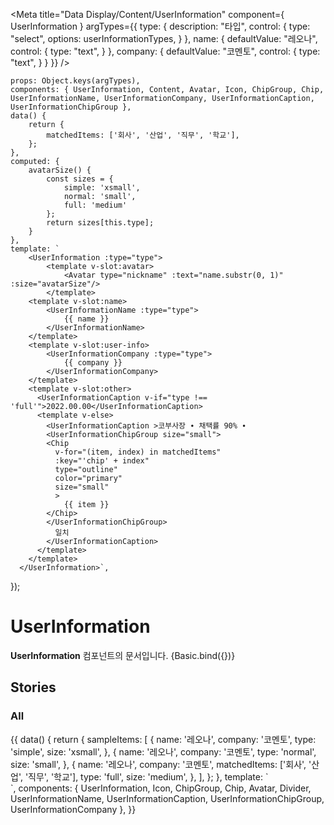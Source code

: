 
<Meta
    title="Data Display/Content/UserInformation"
    component={ UserInformation }
    argTypes={{
        type: {
            description: "타입",
            control: {
                type: "select",
                options: userInformationTypes,
            }
        },
        name: {
            defaultValue: "레오나",
            control: {
                type: "text",
            }
        },
        company: {
            defaultValue: "코멘토",
            control: {
                type: "text",
            }
        }
    }}
/>

    props: Object.keys(argTypes),
    components: { UserInformation, Content, Avatar, Icon, ChipGroup, Chip, UserInformationName, UserInformationCompany, UserInformationCaption, UserInformationChipGroup },
    data() {
        return {
            matchedItems: ['회사', '산업', '직무', '학교'],
        };
    },
    computed: {
        avatarSize() {
            const sizes = {
                simple: 'xsmall',
                normal: 'small',
                full: 'medium'
            };
            return sizes[this.type];
        }
    },
    template: `
        <UserInformation :type="type">
            <template v-slot:avatar>
                <Avatar type="nickname" :text="name.substr(0, 1)" :size="avatarSize"/>
            </template>
        <template v-slot:name>
            <UserInformationName :type="type">
                {{ name }}
            </UserInformationName>
        </template>
        <template v-slot:user-info>
            <UserInformationCompany :type="type">
                {{ company }}
            </UserInformationCompany>
        </template>
        <template v-slot:other>
          <UserInformationCaption v-if="type !== 'full'">2022.00.00</UserInformationCaption>
          <template v-else>
            <UserInformationCaption >코부사장 ∙ 채택률 90% ∙
            <UserInformationChipGroup size="small">
            <Chip
              v-for="(item, index) in matchedItems"
              :key="'chip' + index"
              type="outline"
              color="primary"
              size="small"
              >
                {{ item }}
            </Chip>
            </UserInformationChipGroup>
              일치
            </UserInformationCaption>
          </template>
        </template>
      </UserInformation>`,
});

# UserInformation

**UserInformation** 컴포넌트의 문서입니다.
<Story name="Basic" height="100px">
    {Basic.bind({})}
</Story>

<ArgsTable story="Basic" />


## Stories
### All
<Canvas>
    <Story name="All" height="100px">
        {{
            data() {
                return {
                    sampleItems: [
                        {
                            name: '레오나',
                            company: '코멘토',
                            type: 'simple',
                            size: 'xsmall',
                        },
                        {
                            name: '레오나',
                            company: '코멘토',
                            type: 'normal',
                            size: 'small',
                        },
                        {
                            name: '레오나',
                            company: '코멘토',
                            matchedItems: ['회사', '산업', '직무', '학교'],
                            type: 'full',
                            size: 'medium',
                        },
                    ],
                };
            },
            template: `
              <div>
              <template v-for="({ name, company, matchedItems, size, type }, index) in sampleItems">
                <UserInformation :type="type" :key="'user-information' + index">
                  <template v-slot:avatar>
                    <Avatar type="nickname" :text="name.substr(0, 1)" :size="size"/>
                  </template>
                  <template v-slot:name>
                    <UserInformationName :type="type">
                      {{ name }}
                    </UserInformationName>
                  </template>
                  <template v-slot:user-info>
                    <UserInformationCompany :type="type">
                      {{  company }}
                    </UserInformationCompany>
                  </template>
                  <template v-slot:other>
                    <UserInformationCaption v-if="type !== 'full'">2022.00.00</UserInformationCaption>
                    <template v-else>
                      <UserInformationCaption >코부사장 ∙ 채택률 90% ∙
                        <UserInformationChipGroup size="small">
                          <Chip
                              v-for="(item, index) in matchedItems"
                              :key="'chip' + index"
                              type="outline"
                              color="primary"
                              size="small"
                          >
                            {{ item }}
                          </Chip>
                        </UserInformationChipGroup>
                        일치
                      </UserInformationCaption>
                    </template>
                  </template>
                </UserInformation>
                <Divider :key="'divider' + index" class="my-8" />
              </template>
              <UserInformation type="simple">
                <template v-slot:avatar>
                  <Avatar type="profile" size="xsmall"/>
                </template>
                <template v-slot:name>
                  질문자
                </template>
              </UserInformation>
              <Divider class="my-8" />
              <UserInformation type="normal">
                <template v-slot:avatar>
                  <Avatar type="profile" size="small"/>
                </template>
                <template v-slot:name>
                  질문자
                </template>
              </UserInformation>
              <Divider class="my-8" />
              <UserInformation type="full">
                <template v-slot:avatar>
                  <Avatar type="profile" size="medium"/>
                </template>
                <template v-slot:name>
                  질문자
                </template>
              </UserInformation>
              </div>
            `,
            components: { UserInformation, Icon, ChipGroup, Chip, Avatar, Divider, UserInformationName, UserInformationCaption, UserInformationChipGroup, UserInformationCompany },
        }}
    </Story>
</Canvas>

